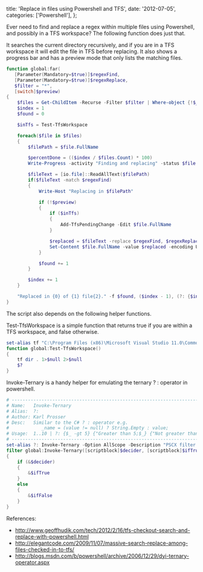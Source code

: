 
  title: 'Replace in files using Powershell and TFS',
  date: '2012-07-05',
  categories: ['Powershell'],
};


Ever need to find and replace a regex within multiple files using Powershell, and possibly in a TFS workspace? The following function does just that.

<!-- more -->

It searches the current directory recursively, and if you are in a TFS workspace it will edit the file in TFS before replacing. It also shows a progress bar and has a preview mode that only lists the matching files.

```powershell
function global:far(
   [Parameter(Mandatory=$true)]$regexFind,
   [Parameter(Mandatory=$true)]$regexReplace,
   $filter = "*",
   [switch]$preview)
{
    $files = Get-ChildItem -Recurse -Filter $filter | Where-object {!$_.psIsContainer -eq $true}
    $index = 1
    $found = 0

    $inTfs = Test-TfsWorkspace

    foreach($file in $files)
    {
        $filePath = $file.FullName

        $percentDone = (($index / $files.Count) * 100)
        Write-Progress -activity "Finding and replacing" -status $file.Name -percentComplete $percentDone

        $fileText = [io.file]::ReadAllText($filePath)
        if($fileText -match $regexFind)
        {
            Write-Host "Replacing in $filePath"

            if (!$preview)
            {
                if ($inTfs)
                {
                    Add-TfsPendingChange -Edit $file.FullName
                }

                $replaced = $fileText -replace $regexFind, $regexReplace
                Set-Content $file.FullName -value $replaced -encoding UTF8
            }

            $found += 1
        }

        $index += 1
    }

    "Replaced in {0} of {1} file{2}." -f $found, ($index - 1), (?: {$index -gt 2} {"s"} {""})
}
```

The script also depends on the following helper functions.

Test-TfsWorkspace is a simple function that returns true if you are within a TFS workspace, and false otherwise.

```powershell
set-alias tf "C:\Program Files (x86)\Microsoft Visual Studio 11.0\Common7\IDE\TF.exe" -Scope Global
function global:Test-TfsWorkspace()
{
    tf dir . 1>$null 2>$null
    $?
}
```

Invoke-Ternary is a handy helper for emulating the ternary ? : operator in powershell.

```powershell
# ---------------------------------------------------------------------------
# Name:   Invoke-Ternary
# Alias:  ?:
# Author: Karl Prosser
# Desc:   Similar to the C# ? : operator e.g.
#            _name = (value != null) ? String.Empty : value;
# Usage:  1..10 | ?: {$_ -gt 5} {"Greater than 5;$_} {"Not greater than 5";$_}
# ---------------------------------------------------------------------------
set-alias ?: Invoke-Ternary -Option AllScope -Description "PSCX filter alias" -Scope global
filter global:Invoke-Ternary([scriptblock]$decider, [scriptblock]$ifTrue, [scriptblock]$ifFalse)
{
    if (&$decider)
    {
        &$ifTrue
    }
    else
    {
        &$ifFalse
    }
}
```

References:

- <http://www.geoffhudik.com/tech/2012/2/16/tfs-checkout-search-and-replace-with-powershell.html>
- <http://elegantcode.com/2009/11/07/massive-search-replace-among-files-checked-in-to-tfs/>
- <http://blogs.msdn.com/b/powershell/archive/2006/12/29/dyi-ternary-operator.aspx>
